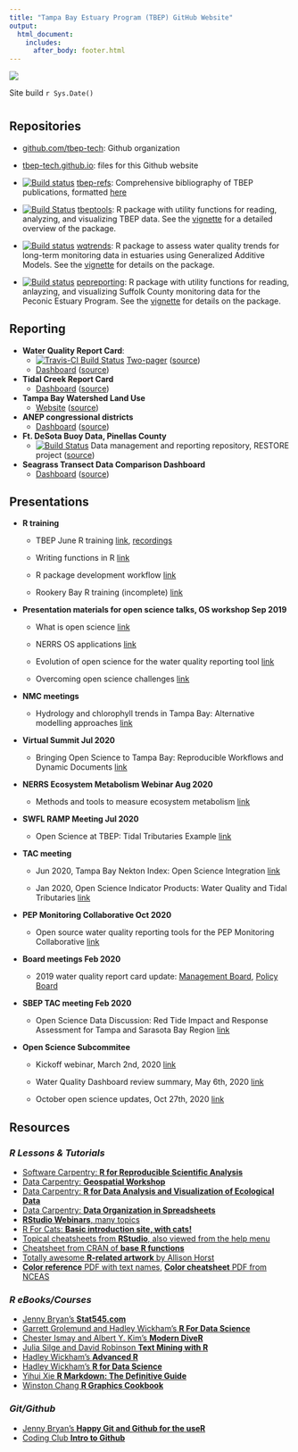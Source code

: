 ```yaml
---
title: "Tampa Bay Estuary Program (TBEP) GitHub Website"
output: 
  html_document:
    includes:
      after_body: footer.html
---
```


![](tbep_logo.png)

Site build `r Sys.Date()`

# {.tabset}

## Repositories

- [github.com/tbep-tech](https://github.com/tbep-tech/): Github organization
    
- [tbep-tech.github.io](https://github.com/tbep-tech/tbep-tech.github.io): files for this Github website

- [![Build status](https://travis-ci.org/tbep-tech/tbep-refs.svg?branch=master)](https://travis-ci.org/tbep-tech/tbep-refs)
[tbep-refs](https://github.com/tbep-tech/tbep-refs/): Comprehensive bibliography of TBEP publications, formatted [here](https://tbep-tech.github.io/tbep-refs/)
    
- [![Build Status](https://travis-ci.org/tbep-tech/tbeptools.svg?branch=master)](https://travis-ci.org/tbep-tech/tbeptools) [tbeptools](https://tbep-tech.github.io/tbeptools/): R package with utility functions for reading, analyzing, and visualizing TBEP data.  See the [vignette](https://tbep-tech.github.io/tbeptools/articles/intro.html) for a detailed overview of the package. 

- [![Build status](https://travis-ci.org/tbep-tech/wqtrends.svg?branch=master)](https://travis-ci.org/tbep-tech/wqtrends) [wqtrends](https://tbep-tech.github.io/wqtrends/): R package to assess water quality trends for long-term monitoring data in estuaries using Generalized Additive Models. See the [vignette](https://tbep-tech.github.io/wqtrends/articles/introduction.html) for details on the package.

- [![Build status](https://travis-ci.org/tbep-tech/pepreporting.svg?branch=master)](https://travis-ci.org/tbep-tech/pepreporting) [pepreporting](https://tbep-tech.github.io/pepreporting/): R package with utility functions for reading, anlayzing, and visualizing Suffolk County monitoring data for the Peconic Estuary Program. See the [vignette](https://tbep-tech.github.io/pepreporting/articles/Introduction.html) for details on the package.

## Reporting

- **Water Quality Report Card**:
     - [![Travis-CI Build Status](https://travis-ci.org/tbep-tech/wq-static.svg?branch=master)](https://travis-ci.org/tbep-tech/wq-static) [Two-pager](https://tbep-tech.github.io/wq-static/wq.pdf) ([source](https://github.com/tbep-tech/wq-static))   
     - [Dashboard](https://shiny.tbeptech.org/wq-dash/) ([source](https://github.com/tbep-tech/wq-dash/blob/master/wq-dash.Rmd))

- **Tidal Creek Report Card**
     - [Dashboard](https://shiny.tbeptech.org/tidalcreek-dash/) ([source](https://github.com/tbep-tech/tidalcreek-dash/blob/master/tidalcreek-dash.Rmd))

- **Tampa Bay Watershed Land Use**
    - [Website](https://tbep-tech.github.io/landuse/) ([source](https://github.com/tbep-tech/landuse))

- **ANEP congressional districts**
    - [Dashboard](https://shiny.tbeptech.org/anep-congressional/) ([source](https://github.com/tbep-tech/anep-congressional))

- **Ft. DeSota Buoy Data, Pinellas County**
    - [![Build Status](https://travis-ci.org/tbep-tech/desoto-buoy.svg?branch=master)](https://travis-ci.org/tbep-tech/desoto-buoy) Data management and reporting repository, RESTORE project ([source](https://github.com/tbep-tech/desoto-buoy))

- **Seagrass Transect Data Comparison Dashboard**
    - [Dashboard](https://shiny.tbeptech.org/seagrasstransect) ([source](https://github.com/tbep-tech/seagrasstransect))

## Presentations

- **R training**

     - TBEP June R training [link](https://tbep-tech.github.io/tbep-r-training/), [recordings](https://www.youtube.com/watch?v=_RI4XMRWeV0&list=PLfJ6-D-exF9RM5TPtT4T0nxieqpr_R4pJ)
     
     - Writing functions in R [link](https://tbep-tech.github.io/tbep-r-training/functions.html)
     
     - R package development workflow [link](https://tbep-tech.github.io/tbep-r-training/packages.html)
     
     - Rookery Bay R training (incomplete) [link](https://tbep-tech.github.io/rookery-bay-training/index.html)

- **Presentation materials for open science talks, OS workshop Sep 2019**

     - What is open science [link](http://tbep-tech.github.io/tbep-os-presentations/what_is_os.html)

     - NERRS OS applications [link](http://tbep-tech.github.io/tbep-os-presentations/SWMPrats_pres.html)

     - Evolution of open science for the water quality reporting tool [link](http://tbep-tech.github.io/tbep-os-presentations/evolution_reporting.html)

     - Overcoming open science challenges [link](http://tbep-tech.github.io/tbep-os-presentations/challenges_for_os.html)

- **NMC meetings**

    - Hydrology and chlorophyll trends in Tampa Bay: Alternative modelling approaches [link](https://tbep-tech.github.io/tbep-os-presentations/chltrends.html)

- **Virtual Summit Jul 2020**

    - Bringing Open Science to Tampa Bay: Reproducible Workflows and Dynamic Documents [link](https://www.canva.com/design/DAEB9tW1m98/-zfKTXQ2md9b8YltQ_mjlw/edit)
    
- **NERRS Ecosystem Metabolism Webinar Aug 2020**

    - Methods and tools to measure ecosystem metabolism [link](http://tbep-tech.github.io/tbep-os-presentations/metab_tools.html)

- **SWFL RAMP Meeting Jul 2020**

     - Open Science at TBEP: Tidal Tributaries Example [link](http://tbep-tech.github.io/tbep-os-presentations/jul_ramp_pres.html)

- **TAC meeting**

     - Jun 2020, Tampa Bay Nekton Index: Open Science Integration [link](https://www.canva.com/design/DAD-9OAYHaM/VNloX1W-OUolVA6jr2Yu0g/edit) 

     - Jan 2020, Open Science Indicator Products: Water Quality and Tidal Tributaries [link](http://tbep-tech.github.io/tbep-os-presentations/opensci_products.html)

- **PEP Monitoring Collaborative Oct 2020**
     
     - Open source water quality reporting tools for the PEP Monitoring Collaborative [link](http://tbep-tech.github.io/tbep-os-presentations/pepreporting.html)
     
- **Board meetings Feb 2020**

     - 2019 water quality report card update: [Management Board](http://tbep-tech.github.io/tbep-os-presentations/wq_report_card_2019.html), [Policy Board](http://tbep-tech.github.io/tbep-os-presentations/wq_report_card_2019_PB.html)

- **SBEP TAC meeting Feb 2020**

     - Open Science Data Discussion: Red Tide Impact and Response Assessment for Tampa and Sarasota Bay Region [link](http://tbep-tech.github.io/tbep-os-presentations/red_tides_and_open_science.html)

- **Open Science Subcommitee**

     - Kickoff webinar, March 2nd, 2020 [link](http://tbep-tech.github.io/tbep-os-presentations/ossubcommittee_kickoff_webinar.html)
     
     - Water Quality Dashboard review summary, May 6th, 2020 [link](http://tbep-tech.github.io/tbep-os-presentations/wq_dashboard_review.html)
     
     - October open science updates, Oct 27th, 2020 [link](http://tbep-tech.github.io/tbep-os-presentations/osupdates10272020.html)

## Resources

### *R Lessons & Tutorials*

* [Software Carpentry: **R for Reproducible Scientific Analysis**](http://data-lessons.github.io/gapminder-R/){target="_blank"}
* [Data Carpentry: **Geospatial Workshop**](https://datacarpentry.org/geospatial-workshop/){target="_blank"}
* [Data Carpentry: **R for Data Analysis and Visualization of Ecological Data**](http://www.datacarpentry.org/R-ecology-lesson/){target="_blank"}
* [Data Carpentry: **Data Organization in Spreadsheets**](http://www.datacarpentry.org/spreadsheet-ecology-lesson/){target="_blank"}
* [**RStudio Webinars**, many topics](https://www.rstudio.com/resources/webinars/){target="_blank"}
* [R For Cats: **Basic introduction site, with cats!**](http://rforcats.net/){target="_blank"}
* [Topical cheatsheets from **RStudio**, also viewed from the help menu](http://www.rstudio.com/resources/cheatsheets/){target="_blank"}
* [Cheatsheet from CRAN of **base R functions**](http://cran.r-project.org/doc/contrib/Short-refcard.pdf){target="_blank"} 
* [Totally awesome **R-related artwork** by Allison Horst](https://github.com/allisonhorst/stats-illustrations){target="_blank"}
* [**Color reference** PDF with text names](http://www.stat.columbia.edu/~tzheng/files/Rcolor.pdf){target="_blank"}, [**Color cheatsheet** PDF from NCEAS](https://www.nceas.ucsb.edu/sites/default/files/2020-04/colorPaletteCheatsheet.pdf){target="_blank"}

### *R eBooks/Courses*

* [Jenny Bryan's **Stat545.com**](http://stat545.com/){target="_blank"}
* [Garrett Grolemund and Hadley Wickham's **R For Data Science**](http://r4ds.had.co.nz/){target="_blank"}
* [Chester Ismay and Albert Y. Kim's **Modern DiveR**](https://ismayc.github.io/moderndiver-book/){target="_blank"}
* [Julia Silge and David Robinson **Text Mining with R**](http://tidytextmining.com/){target="_blank"}
* [Hadley Wickham's **Advanced R**](http://adv-r.had.co.nz/){target="_blank"}
* [Hadley Wickham's **R for Data Science**](https://r4ds.had.co.nz){target="_blank"}
* [Yihui Xie **R Markdown: The Definitive Guide**](https://bookdown.org/yihui/rmarkdown/){target="_blank"}
* [Winston Chang **R Graphics Cookbook**](http://www.cookbook-r.com/){target="_blank"}

### *Git/Github* 

* [Jenny Bryan's **Happy Git and Github for the useR**](http://happygitwithr.com/){target="_blank"}
* [Coding Club **Intro to Github**](https://ourcodingclub.github.io/2017/02/27/git.html){target="_blank"}


